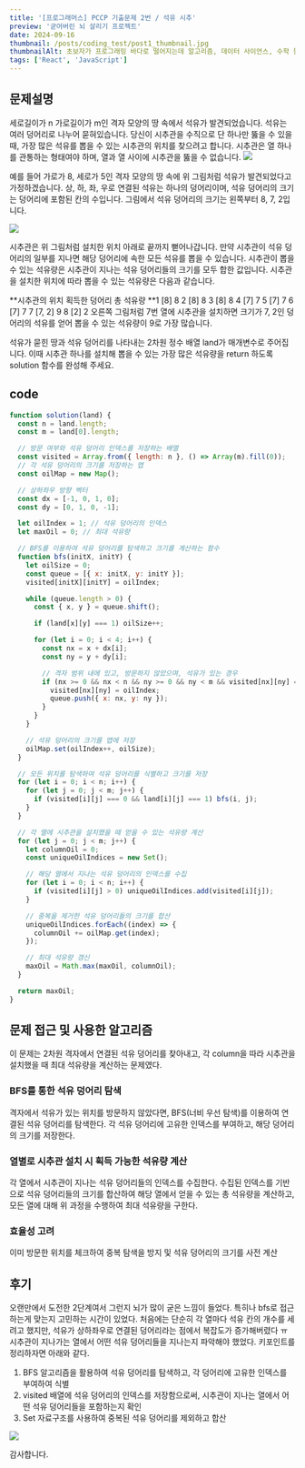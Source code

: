 ```yaml
---
title: '[프로그래머스] PCCP 기출문제 2번 / 석유 시추'
preview: '굳어버린 뇌 살리기 프로젝트'
date: 2024-09-16
thumbnail: /posts/coding_test/post1_thumbnail.jpg
thumbnailAlt: 초보자가 프로그래밍 바다로 떨어지는데 알고리즘, 데이터 사이언스, 수학 등 진입장벽이 있는 밈 그림
tags: ['React', 'JavaScript']
---
```


## 문제설명

세로길이가 n 가로길이가 m인 격자 모양의 땅 속에서 석유가 발견되었습니다. 석유는 여러 덩어리로 나누어 묻혀있습니다. 당신이 시추관을 수직으로 단 하나만 뚫을 수 있을 때, 가장 많은 석유를 뽑을 수 있는 시추관의 위치를 찾으려고 합니다. 시추관은 열 하나를 관통하는 형태여야 하며, 열과 열 사이에 시추관을 뚫을 수 없습니다.
![](https://velog.velcdn.com/images/_mo__on/post/1e24effe-22b9-410f-b95b-6ef1554d249c/image.png)

예를 들어 가로가 8, 세로가 5인 격자 모양의 땅 속에 위 그림처럼 석유가 발견되었다고 가정하겠습니다. 상, 하, 좌, 우로 연결된 석유는 하나의 덩어리이며, 석유 덩어리의 크기는 덩어리에 포함된 칸의 수입니다. 그림에서 석유 덩어리의 크기는 왼쪽부터 8, 7, 2입니다.

![](https://velog.velcdn.com/images/_mo__on/post/733c1b6a-fde6-4325-b84d-776c47c955dd/image.png)

시추관은 위 그림처럼 설치한 위치 아래로 끝까지 뻗어나갑니다. 만약 시추관이 석유 덩어리의 일부를 지나면 해당 덩어리에 속한 모든 석유를 뽑을 수 있습니다. 시추관이 뽑을 수 있는 석유량은 시추관이 지나는 석유 덩어리들의 크기를 모두 합한 값입니다. 시추관을 설치한 위치에 따라 뽑을 수 있는 석유량은 다음과 같습니다.

**시추관의 위치 획득한 덩어리 총 석유량
**1 [8] 8
2 [8] 8
3 [8] 8
4 [7] 7
5 [7] 7
6 [7] 7
7 [7, 2] 9
8 [2] 2
오른쪽 그림처럼 7번 열에 시추관을 설치하면 크기가 7, 2인 덩어리의 석유를 얻어 뽑을 수 있는 석유량이 9로 가장 많습니다.

석유가 묻힌 땅과 석유 덩어리를 나타내는 2차원 정수 배열 land가 매개변수로 주어집니다. 이때 시추관 하나를 설치해 뽑을 수 있는 가장 많은 석유량을 return 하도록 solution 함수를 완성해 주세요.

## code

```jsx
function solution(land) {
  const n = land.length;
  const m = land[0].length;

  // 방문 여부와 석유 덩어리 인덱스를 저장하는 배열
  const visited = Array.from({ length: n }, () => Array(m).fill(0));
  // 각 석유 덩어리의 크기를 저장하는 맵
  const oilMap = new Map();

  // 상하좌우 방향 벡터
  const dx = [-1, 0, 1, 0];
  const dy = [0, 1, 0, -1];

  let oilIndex = 1; // 석유 덩어리의 인덱스
  let maxOil = 0; // 최대 석유량

  // BFS를 이용하여 석유 덩어리를 탐색하고 크기를 계산하는 함수
  function bfs(initX, initY) {
    let oilSize = 0;
    const queue = [{ x: initX, y: initY }];
    visited[initX][initY] = oilIndex;

    while (queue.length > 0) {
      const { x, y } = queue.shift();

      if (land[x][y] === 1) oilSize++;

      for (let i = 0; i < 4; i++) {
        const nx = x + dx[i];
        const ny = y + dy[i];

        // 격자 범위 내에 있고, 방문하지 않았으며, 석유가 있는 경우
        if (nx >= 0 && nx < n && ny >= 0 && ny < m && visited[nx][ny] === 0 && land[nx][ny] === 1) {
          visited[nx][ny] = oilIndex;
          queue.push({ x: nx, y: ny });
        }
      }
    }

    // 석유 덩어리의 크기를 맵에 저장
    oilMap.set(oilIndex++, oilSize);
  }

  // 모든 위치를 탐색하여 석유 덩어리를 식별하고 크기를 저장
  for (let i = 0; i < n; i++) {
    for (let j = 0; j < m; j++) {
      if (visited[i][j] === 0 && land[i][j] === 1) bfs(i, j);
    }
  }

  // 각 열에 시추관을 설치했을 때 얻을 수 있는 석유량 계산
  for (let j = 0; j < m; j++) {
    let columnOil = 0;
    const uniqueOilIndices = new Set();

    // 해당 열에서 지나는 석유 덩어리의 인덱스를 수집
    for (let i = 0; i < n; i++) {
      if (visited[i][j] > 0) uniqueOilIndices.add(visited[i][j]);
    }

    // 중복을 제거한 석유 덩어리들의 크기를 합산
    uniqueOilIndices.forEach((index) => {
      columnOil += oilMap.get(index);
    });

    // 최대 석유량 갱신
    maxOil = Math.max(maxOil, columnOil);
  }

  return maxOil;
}
```

## 문제 접근 및 사용한 알고리즘

이 문제는 2차원 격자에서 연결된 석유 덩어리를 찾아내고, 각 column을 따라 시추관을 설치했을 때 최대 석유량을 계산하는 문제였다.

### BFS를 통한 석유 덩어리 탐색

격자에서 석유가 있는 위치를 방문하지 않았다면,
BFS(너비 우선 탐색)를 이용하여 연결된 석유 덩어리를 탐색한다.
각 석유 덩어리에 고유한 인덱스를 부여하고, 해당 덩어리의 크기를 저장한다.

### 열별로 시추관 설치 시 획득 가능한 석유량 계산

각 열에서 시추관이 지나는 석유 덩어리들의 인덱스를 수집한다.
수집된 인덱스를 기반으로 석유 덩어리들의 크기를 합산하여 해당 열에서 얻을 수 있는 총 석유량을 계산하고, 모든 열에 대해 위 과정을 수행하여 최대 석유량을 구한다.

### 효율성 고려

이미 방문한 위치를 체크하여 중복 탐색을 방지 및 석유 덩어리의 크기를 사전 계산

## 후기

오랜만에서 도전한 2단계여서 그런지 뇌가 많이 굳은 느낌이 들었다.
특히나 bfs로 접근하는게 맞는지 고민하는 시간이 있었다.
처음에는 단순히 각 열마다 석유 칸의 개수를 세려고 했지만,
석유가 상하좌우로 연결된 덩어리라는 점에서 복잡도가 증가해버렸다 ㅠ
시추관이 지나가는 열에서 어떤 석유 덩어리들을 지나는지 파악해야 했었다.
키포인트를 정리하자면 아래와 같다.

1. BFS 알고리즘을 활용하여 석유 덩어리를 탐색하고, 각 덩어리에 고유한 인덱스를 부여하여 식별
2. visited 배열에 석유 덩어리의 인덱스를 저장함으로써, 시추관이 지나는 열에서 어떤 석유 덩어리들을 포함하는지 확인
3. Set 자료구조를 사용하여 중복된 석유 덩어리를 제외하고 합산

![](https://velog.velcdn.com/images/_mo__on/post/99ed9ee5-8546-462d-b9d5-ebdfcd536ba1/image.gif)

감사합니다.
